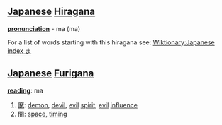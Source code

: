 == [[Japanese]] [[Hiragana]] ==
'''[[pronunciation]]''' - ma (ma)

For a list of words starting with this hiragana see: [[Wiktionary:Japanese index ま]]

== [[Japanese]] [[Furigana]] ==                                          

'''[[reading]]''': ma

# [[魔]]: [[demon]], [[devil]], [[evil]] [[spirit]], [[evil]] [[influence]]
# [[間]]: [[space]], [[timing]]

<!--noun-->